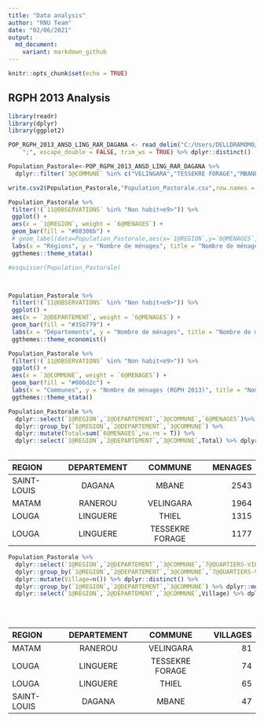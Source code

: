 ```yaml
---
title: "Data analysis"
author: "RNU Team"
date: "02/06/2021"
output:
  md_document:
    variant: markdown_github
---
```


```r
knitr::opts_chunk$set(echo = TRUE)
```

## RGPH 2013 Analysis



```r
library(readr)
library(dplyr)
library(ggplot2)
```


```r

POP_RGPH_2013_ANSD_LING_RAR_DAGANA <- read_delim("C:/Users/DELLDRAMOMO/Desktop/ISRA-RNU/Project datasets/data/RGPH 2013 ANSD/POP(RGPH 2013 ANSD)_LING_RAR_DAGANA.csv", 
    ";", escape_double = FALSE, trim_ws = TRUE) %>% dplyr::distinct()

```

```r
Population_Pastorale<-POP_RGPH_2013_ANSD_LING_RAR_DAGANA %>% 
  dplyr::filter(`3@COMMUNE` %in% c("VELINGARA","TESSEKRE FORAGE","MBANE","THIEL"))

write.csv2(Population_Pastorale,"Population_Pastorale.csv",row.names = F)
```


```r

Population_Pastorale %>%
 filter(!(`11@OBSERVATIONS` %in% "Non habit<e9>")) %>%
 ggplot() +
 aes(x = `1@REGION`, weight = `6@MENAGES`) +
 geom_bar(fill = "#08306b") +
 # geom_label(data=Population_Pastorale,aes(x=`1@REGION`,y=`6@MENAGES`, label=paste0(round(`6@MENAGES`,0),"")),size=2)+
 labs(x = "Régions", y = "Nombre de ménages", title = "Nombre de ménage par Région", caption = "Source: ANSD,RGPH 2013") +
 ggthemes::theme_stata()

```

```r
#esquisser(Population_Pastorale)



Population_Pastorale %>%
 filter(!(`11@OBSERVATIONS` %in% "Non habit<e9>")) %>%
 ggplot() +
 aes(x = `2@DEPARTEMENT`, weight = `6@MENAGES`) +
 geom_bar(fill = "#35b779") +
 labs(x = "Départements", y = "Nombre de ménages", title = "Nombre de ménages par départements", caption = "Source: ANSD, RGPH 2013") +
 ggthemes::theme_economist()
```


```r

Population_Pastorale %>%
 filter(!(`11@OBSERVATIONS` %in% "Non habit<e9>")) %>%
 ggplot() +
 aes(x = `3@COMMUNE`, weight = `6@MENAGES`) +
 geom_bar(fill = "#006d2c") +
 labs(x = "Communes", y = "Nombre de ménages (RGPH 2013)", title = "Nombre de ménage par communes", caption = "Source :ANSD, RGPH 2013") +
 ggthemes::theme_stata()
```


```r
Population_Pastorale %>% 
  dplyr::select(`1@REGION`,`2@DEPARTEMENT`,`3@COMMUNE`,`6@MENAGES`)%>% 
  dplyr::group_by(`1@REGION`,`2@DEPARTEMENT`,`3@COMMUNE`) %>% 
  dplyr::mutate(Total=sum(`6@MENAGES`,na.rm = T)) %>% 
  dplyr::select(`1@REGION`,`2@DEPARTEMENT`,`3@COMMUNE`,Total) %>% dplyr::arrange(Total) %>% dplyr:: distinct()
  


```

| REGION | DEPARTEMENT | COMMUNE | MENAGES  |
| :---         |     :---:      |          :---: |  ---: |
| SAINT-LOUIS   | DAGANA     | MBANE    | 2543    |
| MATAM   | RANEROU     | VELINGARA    | 1964    |
| LOUGA   | LINGUERE     | THIEL    | 1315    |
| LOUGA   | LINGUERE     | TESSEKRE FORAGE    | 1177    |


```r
Population_Pastorale %>% 
  dplyr::select(`1@REGION`,`2@DEPARTEMENT`,`3@COMMUNE`,`7@QUARTIERS-VILLAGES`)%>% 
  dplyr::group_by(`1@REGION`,`2@DEPARTEMENT`,`3@COMMUNE`,`7@QUARTIERS-VILLAGES`) %>% 
  dplyr::mutate(Village=n()) %>% dplyr::distinct() %>% 
  dplyr::group_by(`1@REGION`,`2@DEPARTEMENT`,`3@COMMUNE`) %>% dplyr::mutate(Village=sum(Village,na.rm = T))  %>% 
  dplyr::select(`1@REGION`,`2@DEPARTEMENT`,`3@COMMUNE`,Village) %>% dplyr::distinct()
  
  
  
```

| REGION | DEPARTEMENT | COMMUNE | VILLAGES  |
| :---         |     :---:      |          :---: |  ---: |
| MATAM   | RANEROU     | VELINGARA    | 81    |
| LOUGA   | LINGUERE     | TESSEKRE FORAGE    | 74    |
| LOUGA   | LINGUERE     | THIEL    | 65    |
| SAINT-LOUIS   | DAGANA     | MBANE    | 47    |


